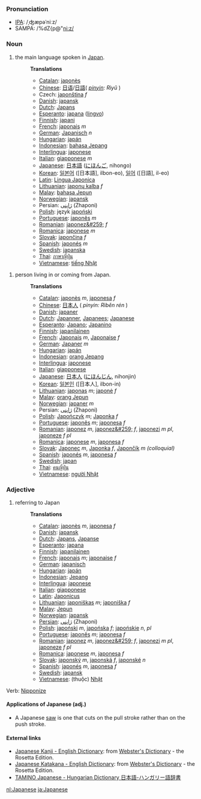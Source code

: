 ===Pronunciation===
*[[International Phonetic Alphabet|IPA]]: /ˌʤæpəˈniːz/
*SAMPA: /%dZ{p@"ni:z/

===Noun===
#the main language spoken in [[Japan]].
#:'''Translations'''
#:*[[Catalan]]: [[japonès]]
#:*[[Chinese]]: [[日语]]/[[日語]]( ''[[pinyin]]: Rìyǔ'' )
#:*Czech: [[japonština]] ''f''
#:*[[Danish]]: [[japansk]]
#:*[[Dutch]]: [[Japans]]
#:*[[Esperanto]]: [[japana]] ([[lingvo]])
#:*[[Finnish]]: [[japani]]
#:*[[French]]: [[japonais]] ''m''
#:*[[German]]: [[Japanisch]] ''n''
#:*[[Hungarian]]: [[japán]]
#:*[[Indonesian]]: [[bahasa Jepang]]
#:*[[Interlingua]]: [[japonese]]
#:*[[Italian]]: [[giapponese]] ''m''
#:*[[Japanese]]: [[日本語]] (<font lang="ja">[[にほんご]]</font>, nihongo)
#:*[[Korean]]: [[일본어]] ([日本語], ilbon-eo), [[일어]] ([日語], il-eo)
#:*[[Latin]]: [[Lingua Japonica]]
#:*[[Lithuanian]]: [[japonų kalba]] ''f''
#:*[[Malay]]: [[bahasa Jepun]]
#:*[[Norwegian]]: [[japansk]]
#:*Persian: [[ژاپنی]] (Zhaponi)
#:*[[Polish]]: język [[japoński]]
#:*[[Portuguese]]: [[japonês]] ''m''
#:*[[Romanian]]: [[japonez&#259;]] ''f''
#:*[[Romanica]]: [[japonese]] ''m''
#:*[[Slovak]]: [[japončina]] ''f''
#:*[[Spanish]]: [[japonés]] ''m''
#:*[[Swedish]]: [[japanska]]
#:*[[Thai]]: [[ภาษาญี่ปุ่น]]
#:*[[Vietnamese]]: [[tiếng Nhật]]

#person living in or coming from Japan.
#:'''Translations'''
#:*[[Catalan]]: [[japonès]] ''m'', [[japonesa]] ''f''
#:*[[Chinese]]: [[日本人]] ( ''pinyin: Rìběn rén'' )
#:*[[Danish]]: [[japaner]]
#:*[[Dutch]]: [[Japanner]], [[Japanees]]; [[Japanese]]
#:*[[Esperanto]]: [[Japano]]; [[Japanino]]
#:*[[Finnish]]: [[japanilainen]]
#:*[[French]]: [[Japonais]] ''m'', [[Japonaise]] ''f''
#:*[[German]]: [[Japaner]] ''m''
#:*[[Hungarian]]: [[japán]]
#:*[[Indonesian]]: [[orang Jepang]]
#:*[[Interlingua]]: [[japonese]]
#:*[[Italian]]: [[giapponese]]
#:*[[Japanese]]: [[日本人]] ([[にほんじん]], nihonjin)
#:*[[Korean]]: [[일본인]] ([日本人], ilbon-in)
#:*[[Lithuanian]]: [[japonas]] ''m''; [[japonė]] ''f''
#:*[[Malay]]: [[orang Jepun]]
#:*[[Norwegian]]: [[japaner]] ''m''
#:*Persian: [[ژاپنی]] (Zhaponi)
#:*[[Polish]]: [[Japończyk]] ''m''; [[Japonka]] ''f''
#:*[[Portuguese]]: [[japonês]] ''m''; [[japonesa]] ''f''
#:*[[Romanian]]: [[japonez]] ''m'', [[japonez&#259;]] ''f'', [[japonezi]] ''m pl'', [[japoneze]] ''f pl''
#:*[[Romanica]]: [[japonese]] ''m'', [[japonesa]] ''f''
#:*[[Slovak]]: [[Japonec]] ''m'', [[Japonka]] ''f'', [[Japončík]] ''m (colloquial)''
#:*[[Spanish]]: [[japonés]] ''m'', [[japonesa]] ''f''
#:*[[Swedish]]: [[japan]]
#:*[[Thai]]: [[คนญี่ปุ่น]]
#:*[[Vietnamese]]: [[người Nhật]]

===Adjective===
#referring to Japan
#:'''Translations'''
#:*[[Catalan]]: [[japonès]] ''m'', [[japonesa]] ''f''
#:*[[Danish]]: [[japansk]]
#:*[[Dutch]]: [[Japans]], [[Japanse]]
#:*[[Esperanto]]: [[japana]]
#:*[[Finnish]]: [[japanilainen]]
#:*[[French]]: [[japonais]] ''m''; [[japonaise]] ''f''
#:*[[German]]: [[japanisch]]
#:*[[Hungarian]]: [[japán]]
#:*[[Indonesian]]: [[Jepang]]
#:*[[Interlingua]]: [[japonese]]
#:*[[Italian]]: [[giapponese]]
#:*[[Latin]]: [[Japonicus]]
#:*[[Lithuanian]]: [[japoniškas]] ''m''; [[japoniška]] ''f''
#:*[[Malay]]: [[Jepun]]
#:*[[Norwegian]]: [[japansk]]
#:*[[Persian]]: [[ژاپنی]] (Zhaponi)
#:*[[Polish]]: [[japoński]] ''m'', [[japońska]] ''f''; [[japońskie]] ''n'', ''pl''
#:*[[Portuguese]]: [[japonês]] ''m''; [[japonesa]] ''f''
#:*[[Romanian]]: [[japonez]] ''m'', [[japonez&#259;]] ''f'', [[japonezi]] ''m pl'', [[japoneze]] ''f pl''
#:*[[Romanica]]: [[japonese]] ''m'', [[japonesa]] ''f''
#:*[[Slovak]]: [[japonský]] ''m'', [[japonská]] ''f'', [[japonské]] ''n''
#:*[[Spanish]]: [[japonés]] ''m'', [[japonesa]] ''f''
#:*[[Swedish]]: [[japansk]]
#:*[[Vietnamese]]: (thuộc) [[Nhật]]

Verb: [[Nipponize]]

====Applications of Japanese (adj.)====
* A Japanese [[saw]] is one that cuts on the pull stroke rather than on the push stroke.

==== External links====
*[http://www.websters-online-dictionary.org/definition/Japanese+Kanji-english/ Japanese Kanji - English Dictionary]: from [http://www.websters-online-dictionary.org/ Webster's Dictionary] - the Rosetta Edition.
*[http://www.websters-online-dictionary.org/definition/Japanese+Katakana-english/ Japanese Katakana - English Dictionary]: from [http://www.websters-online-dictionary.org/ Webster's Dictionary] - the Rosetta Edition.
*[http://www.cre-active.hu/tamino/ TAMINO Japanese - Hungarian Dictionary 日本語-ハンガリー語辞書]

[[nl:Japanese]]
[[ja:Japanese]]